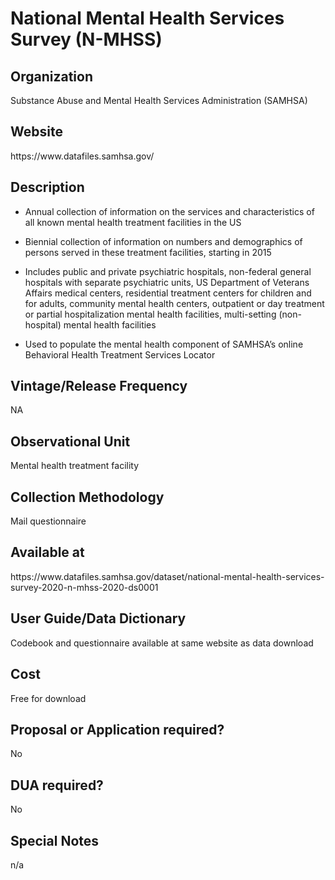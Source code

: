 \mainmatter

<!-- Generated by generateRmd.R; do not edit by hand  -->

# National Mental Health Services Survey (N-MHSS)

## Organization
Substance Abuse and Mental Health Services Administration (SAMHSA)

## Website
https://www.datafiles.samhsa.gov/

## Description
*	Annual collection of information on the services and characteristics of all known mental health treatment facilities in the US 
*	Biennial collection of information on numbers and demographics of persons served in these treatment facilities, starting in 2015 
*	Includes public and private psychiatric hospitals, non-federal general hospitals with separate psychiatric units, US Department of Veterans Affairs medical centers, residential treatment centers for children and for adults, community mental health centers, outpatient or day treatment or partial hospitalization mental health facilities, multi-setting (non-hospital) mental health facilities 
*	Used to populate the mental health component of SAMHSA’s online Behavioral Health Treatment Services Locator

## Vintage/Release Frequency
NA

## Observational Unit
Mental health treatment facility

## Collection Methodology
Mail questionnaire

## Available at
https://www.datafiles.samhsa.gov/dataset/national-mental-health-services-survey-2020-n-mhss-2020-ds0001

## User Guide/Data Dictionary
Codebook and questionnaire available at same website as data download

## Cost
Free for download

## Proposal or Application required?
No

## DUA required?
No

## Special Notes
n/a

